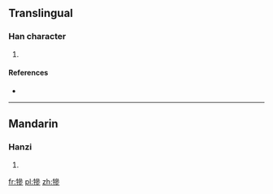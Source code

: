 ==Translingual==

===Han character===
{{Han char|rn=93|rad=牛|as=11|sn=15|four=|canj=HQIIH}}

# {{defn|Han|sort=牛11}}

====References====
* {{Han ref|kx=0703.330|dkj=20143|dj=1116.280|hdz=31819.120|uh=7299|ud=29337}}

----

==Mandarin==

===Hanzi===
{{cmn-hanzi|pin=[[sān]] ([[san1]])|wg=san<sup>1</sup>}}

# {{defn|lang=cmn|sort=牛11}}

[[fr:犙]]
[[pl:犙]]
[[zh:犙]]